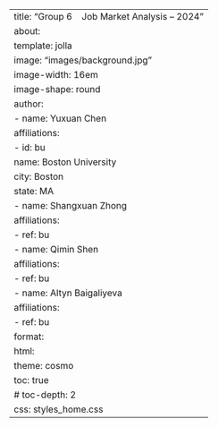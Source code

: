 ---
title: "Group 6 &nbsp;&nbsp; Job Market Analysis -- 2024"
about:
  template: jolla
  image: "images/background.jpg"
  image-width: 16em
  image-shape: round
author:
  - name: Yuxuan Chen
    affiliations:
      - id: bu
        name: Boston University
        city: Boston
        state: MA
  - name: Shangxuan Zhong
    affiliations:
      - ref: bu
  - name: Qimin Shen
    affiliations:
      - ref: bu
  - name: Altyn Baigaliyeva
    affiliations:
      - ref: bu
format:
  html:
    theme: cosmo
    toc: true
    # toc-depth: 2
    css: styles_home.css 
--- 